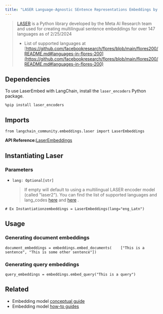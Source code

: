 ```yaml
---
title: "LASER Language-Agnostic SEntence Representations Embeddings by Meta AI"
---
```


> [LASER](https://github.com/facebookresearch/LASER/) is a Python library developed by the Meta AI Research team and used for creating multilingual sentence embeddings for over 147 languages as of 2/25/2024
>
> * List of supported languages at [https://github.com/facebookresearch/flores/blob/main/flores200/README.md#languages-in-flores-200](https://github.com/facebookresearch/flores/blob/main/flores200/README.md#languages-in-flores-200)

## Dependencies

To use LaserEmbed with LangChain, install the `laser_encoders` Python package.

```
%pip install laser_encoders
```

## Imports

```
from langchain_community.embeddings.laser import LaserEmbeddings
```

**API Reference:**[LaserEmbeddings](https://python.langchain.com/api_reference/community/embeddings/langchain_community.embeddings.laser.LaserEmbeddings.html)

## Instantiating Laser

### Parameters

* `lang: Optional[str]`

  > If empty will default to using a multilingual LASER encoder model (called "laser2"). You can find the list of supported languages and lang\_codes [here](https://github.com/facebookresearch/flores/blob/main/flores200/README.md#languages-in-flores-200) and [here](https://github.com/facebookresearch/LASER/blob/main/laser_encoders/language_list.py) .

```
# Ex Instantiationzembeddings = LaserEmbeddings(lang="eng_Latn")
```

## Usage

### Generating document embeddings

```
document_embeddings = embeddings.embed_documents(    ["This is a sentence", "This is some other sentence"])
```

### Generating query embeddings

```
query_embeddings = embeddings.embed_query("This is a query")
```

## Related

* Embedding model [conceptual guide](/src/oss/concepts/embedding_models)
* Embedding model [how-to guides](/src/oss/how_to/#embedding-models)
